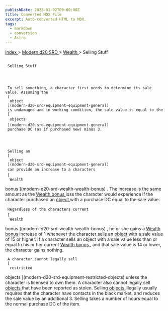 ```yaml
---
publishDate: 2023-01-02T00:00:00Z
title: Converted MDX File
excerpt: Auto-converted HTML to MDX.
tags:
  - markdown
  - conversion
  - Astro
---
```







[
      Index
     ](-index)
     >
     [
      Modern d20 SRD
     ](modern-d20-srd-index)
     >
     [
      Wealth
     ](modern-d20-srd-wealth-index)
     > Selling Stuff
    





## 
     Selling Stuff
    



     To sell something, a character first needs to determine its sale value. Assuming the
     [
      object
     ](modern-d20-srd-equipment-equipment-general)
     is undamaged and in working condition, the sale value is equal to the
     [
      objects
     ](modern-d20-srd-equipment-equipment-general)
     purchase DC (as if purchased new) minus 3.
    



     Selling an
     [
      object
     ](modern-d20-srd-equipment-equipment-general)
     can provide an increase to a characters
     [
      Wealth
  bonus
     ](modern-d20-srd-wealth-wealth-bonus)
     . The increase is the same amount as the
     [
      Wealth
  bonus
     ](modern-d20-srd-wealth-wealth-bonus)
     loss the character would experience if the character purchased an
     [
      object
     ](modern-d20-srd-equipment-equipment-general)
     with a purchase DC equal to the sale value.
    



     Regardless of the characters current
     [
      Wealth
  bonus
     ](modern-d20-srd-wealth-wealth-bonus)
     , he or she gains a
     [
      Wealth
  bonus
     ](modern-d20-srd-wealth-wealth-bonus)
     increase of 1 whenever the character sells an
     [
      object
     ](modern-d20-srd-equipment-equipment-general)
     with
  a sale value of 15 or higher. If a character sells an object with a sale value
  less than or equal to his or her current
     [
      Wealth
  bonus
     ](modern-d20-srd-wealth-wealth-bonus)
     , and that sale value
  is 14 or lower, the character gains nothing.
    



     A character cannot legally sell
     [
      restricted
  objects
     ](modern-d20-srd-equipment-restricted-objects)
     unless the character is licensed to own them. A character also cannot legally sell
     [
      objects
     ](modern-d20-srd-equipment-equipment-general)
     that have been reported as stolen. Selling
     [
      objects
     ](modern-d20-srd-equipment-equipment-general)
     illegally usually requires that the character have contacts in the black market, and reduces the sale value by an additional 3. Selling takes a number of hours equal to the normal purchase DC of the item.
    




